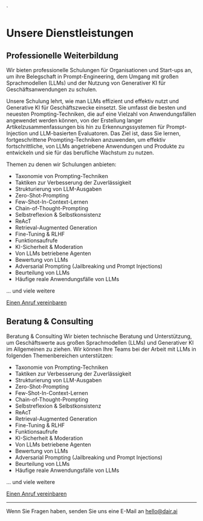 `

# Unsere Dienstleistungen

## Professionelle Weiterbildung

Wir bieten professionelle Schulungen für Organisationen und Start-ups an, um ihre Belegschaft in Prompt-Engineering, dem Umgang mit großen Sprachmodellen (LLMs) und der Nutzung von Generativer KI für Geschäftsanwendungen zu schulen.

Unsere Schulung lehrt, wie man LLMs effizient und effektiv nutzt und Generative KI für Geschäftszwecke einsetzt. Sie umfasst die besten und neuesten Prompting-Techniken, die auf eine Vielzahl von Anwendungsfällen angewendet werden können, von der Erstellung langer Artikelzusammenfassungen bis hin zu Erkennungssystemen für Prompt-Injection und LLM-basierten Evaluatoren. Das Ziel ist, dass Sie lernen, fortgeschrittene Prompting-Techniken anzuwenden, um effektiv fortschrittliche, von LLMs angetriebene Anwendungen und Produkte zu entwickeln und sie für das berufliche Wachstum zu nutzen.

Themen zu denen wir Schulungen anbieten:

- Taxonomie von Prompting-Techniken
- Taktiken zur Verbesserung der Zuverlässigkeit
- Strukturierung von LLM-Ausgaben
- Zero-Shot-Prompting
- Few-Shot-In-Context-Lernen
- Chain-of-Thought-Prompting
- Selbstreflexion & Selbstkonsistenz
- ReAcT
- Retrieval-Augmented Generation
- Fine-Tuning & RLHF
- Funktionsaufrufe
- KI-Sicherheit & Moderation
- Von LLMs betriebene Agenten
- Bewertung von LLMs
- Adversarial Prompting (Jailbreaking und Prompt Injections)
- Beurteilung von LLMs
- Häufige reale Anwendungsfälle von LLMs

... und viele weitere

[Einen Anruf vereinbaren](https://calendly.com/elvisosaravia/dair-ai-professional-training)

## Beratung & Consulting

Beratung & Consulting
Wir bieten technische Beratung und Unterstützung, um Geschäftswerte aus großen Sprachmodellen (LLMs) und Generativer KI im Allgemeinen zu ziehen. Wir können Ihre Teams bei der Arbeit mit LLMs in folgenden Themenbereichen unterstützen:

- Taxonomie von Prompting-Techniken
- Taktiken zur Verbesserung der Zuverlässigkeit
- Strukturierung von LLM-Ausgaben
- Zero-Shot-Prompting
- Few-Shot-In-Context-Lernen
- Chain-of-Thought-Prompting
- Selbstreflexion & Selbstkonsistenz
- ReAcT
- Retrieval-Augmented Generation
- Fine-Tuning & RLHF
- Funktionsaufrufe
- KI-Sicherheit & Moderation
- Von LLMs betriebene Agenten
- Bewertung von LLMs
- Adversarial Prompting (Jailbreaking und Prompt Injections)
- Beurteilung von LLMs
- Häufige reale Anwendungsfälle von LLMs

... und viele weitere

[Einen Anruf vereinbaren](https://calendly.com/elvisosaravia/dair-ai-consulting)

---

Wenn Sie Fragen haben, senden Sie uns eine E-Mail an [hello@dair.ai](mailto:hello@dair.ai)
